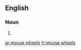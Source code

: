 
==English==

===Noun===
{{head|en|plural}}

# {{plural of|mouse wheel|lang=en|nocat=1}}

[[ar:mouse wheels]]
[[fr:mouse wheels]]